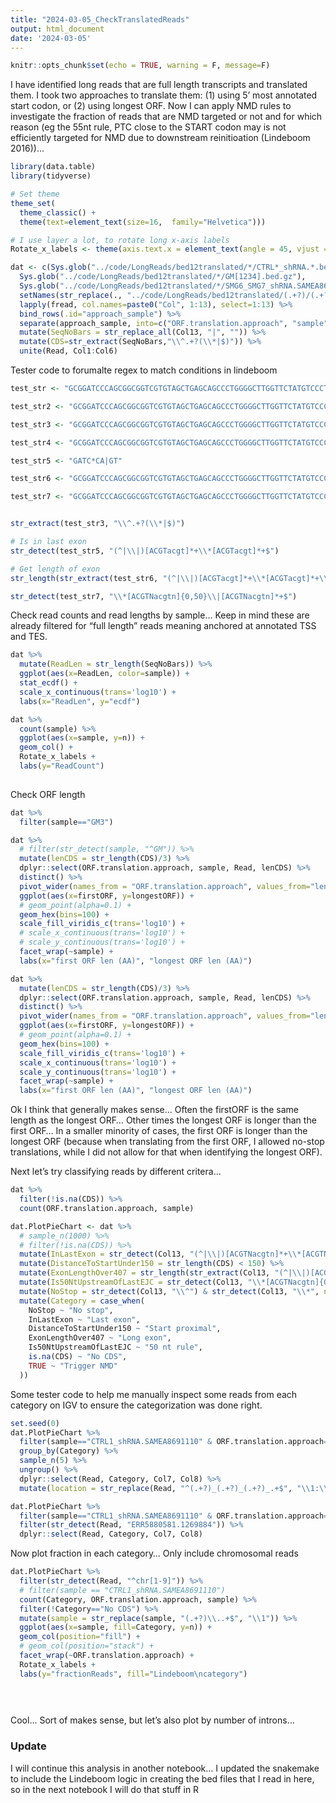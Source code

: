 ```yaml
---
title: "2024-03-05_CheckTranslatedReads"
output: html_document
date: '2024-03-05'
---
```


```r
knitr::opts_chunk$set(echo = TRUE, warning = F, message=F)
```

I have identified long reads that are full length transcripts and translated them. I took two approaches to translate them: (1) using 5' most annotated start codon, or (2) using longest ORF. Now I can apply NMD rules to investigate the fraction of reads that are NMD targeted or not and for which reason (eg the 55nt rule, PTC close to the START codon may is not efficiently targeted for NMD due to downstream reinitioation (Lindeboom 2016))...

```r
library(data.table)
library(tidyverse)

# Set theme
theme_set(
  theme_classic() +
  theme(text=element_text(size=16,  family="Helvetica")))

# I use layer a lot, to rotate long x-axis labels
Rotate_x_labels <- theme(axis.text.x = element_text(angle = 45, vjust = 1, hjust=1))
```

```r
dat <- c(Sys.glob("../code/LongReads/bed12translated/*/CTRL*_shRNA.*.bed.gz"),
  Sys.glob("../code/LongReads/bed12translated/*/GM[1234].bed.gz"),
  Sys.glob("../code/LongReads/bed12translated/*/SMG6_SMG7_shRNA.SAMEA8691113.bed.gz")) %>%
  setNames(str_replace(., "../code/LongReads/bed12translated/(.+?)/(.+?).bed.gz", "\\1;\\2")) %>%
  lapply(fread, col.names=paste0("Col", 1:13), select=1:13) %>%
  bind_rows(.id="approach_sample") %>%
  separate(approach_sample, into=c("ORF.translation.approach", "sample"), sep=";") %>%
  mutate(SeqNoBars = str_replace_all(Col13, "|", "")) %>%
  mutate(CDS=str_extract(SeqNoBars,"\\^.+?(\\*|$)")) %>%
  unite(Read, Col1:Col6)

```

Tester code to forumalte regex to match conditions in lindeboom

```r

test_str <- "GCGGATCCCAGCGGCGGTCGTGTAGCTGAGCAGCCCTGGGGCTTGGTTCTATGTCCCTGTGG|CT^ATGTTTCCAGTGTCCTCTGGGTGTTTCCAAGAGCAACAAGAAACGAATAAATCTCTG|ACCCTTCTCAGGTGCAGCCAGAGAGACACTAGCCCACTGATGGATGGACAGACGTGGGCAGGGTCCGTGTCACTAAACCACCCACCACTGCCACAGCTGCCTACAACAGACACATCAGATGACACTCCGGGCAAATAA*ATGATTTTCA"

test_str2 <- "GCGGATCCCAGCGGCGGTCGTGTAGCTGAGCAGCCCTGGGGCTTGGTTCTATGTCCCTGTGG|CT^ATGTTTCCAGTGTCCTCTGGGTGTTTCCAAGAGCAACAAGAAACGAATAAATCTCTG|ACCCTTCTCAGGTGCAGCCAGAGAGACACTAGCCCACTGATGGATGGACAGACGTGGGCAGGGTCCGTGTCACTAAACCACCCACCACTGCCACAGCTGCCTACAACAGACACATCAGATGACACTCCGGGCAAATAAATGATTTTCA"

test_str3 <- "GCGGATCCCAGCGGCGGTCGTGTAGCTGAGCAGCCCTGGGGCTTGGTTCTATGTCCCTGTGG|CTATGTTTCCAGTGTCCTCTGGGTGTTTCCAAGAGCAACAAGAAACGAATAAATCTCTG|ACCCTTCTCAGGTGCAGCCAGAGAGACACTAGCCCACTGATGGATGGACAGACGTGGGCAGGGTCCGTGTCACTAAACCACCCACCACTGCCACAGCTGCCTACAACAGACACATCAGATGACACTCCGGGCAAATAAATGATTTTCA"

test_str4 <- "GCGGATCCCAGCGGCGGTCGTGTAGCTGAGCAGCCCTGGGGCTTGGTTCTATGTCCCTGTGG|CTATGTTTCCAGTGTCCTCTGGGTGT*TTCCAAGAGCAACAAGAAACGAATAAATCTCTG|ACCCTTCTCAGGTGCAGCCAGAGAGACACTAGCCCACTGATGGATGGACAGACGTGGGCAGGGTCCGTGTCACTAAACCACCCACCACTGCCACAGCTGCCTACAACAGACACATCAGA*TGACACTCCGGGCAAATAAATGATTTTCA"

test_str5 <- "GATC*CA|GT"

test_str6 <- "GCGGATCCCAGCGGCGGTCGTGTAGCTGAGCAGCCCTGGGGCTTGGTTCTATGTCCCTGTGG|CTATGTTTCCAGTGTCCTCTGGGTGT*TTCCAAGAGCAACAAGAAACGAATAAATCTCTGACCCTTCTCAGGTGCAGCCAGAGAGACACTAGCCCACTGATGGATGGACAGACGTGGGCAGGGTCCGTGTCACTAAACCACCCACCACTGCCACAGCTGCCTACAACAGACACATCAGTTCCAAGAGCAACAAGAAACGAATAAATCCAAGAGCAACAAGAAACGAATAAATCTCTGACCCTTCTCAGGTGCAGCCAGAGAGACACTAGCCCACTGATGGATGGACAGACGTGGGCAGGGTCCGTGTCACTAAACCACCCACCACTGCCACAGCTGCCTACAACAGACACATCAGTTCCAAGAGCAACAAGAAACGAATAAACAGGGTCCGTGTCACTAAACCACCCACCACTGCCACAGCTGCCTACAACAGACACATCAGTTCCAAGAGCAACAAGAAACGAAT|AAA"

test_str7 <- "GCGGATCCCAGCGGCGGTCGTGTAGCTGAGCAGCCCTGGGGCTTGGTTCTATGTCCCTGTGG|CTATGTTTCCAGTGTCCTCTGGGTGT*TTCCAAGAGCAACAAGAAACGAATAAATCTCTGACCCTTCTCAGGTGCAGCCAGAGAGACACTAGCCCACTGATGGATGGACAGACGTGGGCAGGGTCCGTGTCACTAAACCACCCACCACTGCCACAGCTGCCTACAACAGACACATCAGTTCCAAGAGCAACAAGAAACGAATAAATCCAAGAGCAACAAGAAACGAATAAATCTCTGACCCTTCTCAGGTGCAGCCAGAGAGACACTAGCCCACTGATGGATGGACAGACGTGGGCAGGGTCCGTGTCACTAAACCACCCACCACTGCCACAGCTGCCTACAACAGACACATCAGTTCCAAGAGCAACAAGAAACGAATAAACAGGGTCCGTGTCACTAAACCACCCACCACTGCCACAGCTGCCTACAACAGACACATCAGTTCCAAGA*GCAACAAGAAACGAAT|AAA"


str_extract(test_str3, "\\^.+?(\\*|$)")

# Is in last exon
str_detect(test_str5, "(^|\\|)[ACGTacgt]*+\\*[ACGTacgt]*+$")

# Get length of exon
str_length(str_extract(test_str6, "(^|\\|)[ACGTacgt]*+\\*[ACGTacgt]*+\\|"))

str_detect(test_str7, "\\*[ACGTNacgtn]{0,50}\\|[ACGTNacgtn]*+$")
```

Check read counts and read lengths by sample... Keep in mind these are already filtered for "full length" reads meaning anchored at annotated TSS and TES.

```r
dat %>%
  mutate(ReadLen = str_length(SeqNoBars)) %>%
  ggplot(aes(x=ReadLen, color=sample)) +
  stat_ecdf() +
  scale_x_continuous(trans='log10') +
  labs(x="ReadLen", y="ecdf")

dat %>%
  count(sample) %>%
  ggplot(aes(x=sample, y=n)) +
  geom_col() +
  Rotate_x_labels +
  labs(y="ReadCount")
  
```


Check ORF length

```r

dat %>%
  filter(sample=="GM3")

dat %>%
  # filter(str_detect(sample, "^GM")) %>%
  mutate(lenCDS = str_length(CDS)/3) %>%
  dplyr::select(ORF.translation.approach, sample, Read, lenCDS) %>%
  distinct() %>%
  pivot_wider(names_from = "ORF.translation.approach", values_from="lenCDS") %>%
  ggplot(aes(x=firstORF, y=longestORF)) +
  # geom_point(alpha=0.1) +
  geom_hex(bins=100) +
  scale_fill_viridis_c(trans='log10') +
  # scale_x_continuous(trans='log10') +
  # scale_y_continuous(trans='log10') +
  facet_wrap(~sample) +
  labs(x="first ORF len (AA)", "longest ORF len (AA)")

dat %>%
  mutate(lenCDS = str_length(CDS)/3) %>%
  dplyr::select(ORF.translation.approach, sample, Read, lenCDS) %>%
  distinct() %>%
  pivot_wider(names_from = "ORF.translation.approach", values_from="lenCDS") %>%
  ggplot(aes(x=firstORF, y=longestORF)) +
  # geom_point(alpha=0.1) +
  geom_hex(bins=100) +
  scale_fill_viridis_c(trans='log10') +
  scale_x_continuous(trans='log10') +
  scale_y_continuous(trans='log10') +
  facet_wrap(~sample) +
  labs(x="first ORF len (AA)", "longest ORF len (AA)")

```
Ok I think that generally makes sense... Often the firstORF is the same length as the longest ORF... Other times the longest ORF is longer than the first ORF... In a smaller minority of cases, the first ORF is longer than the longest ORF (because when translating from the first ORF, I allowed no-stop translations, while I did not allow for that when identifying the longest ORF).

Next let's try classifying reads by different critera...
```r
dat %>%
  filter(!is.na(CDS)) %>%
  count(ORF.translation.approach, sample)

dat.PlotPieChart <- dat %>%
  # sample_n(1000) %>%
  # filter(!is.na(CDS)) %>%
  mutate(InLastExon = str_detect(Col13, "(^|\\|)[ACGTNacgtn]*+\\*[ACGTNacgtn]*+$")) %>%
  mutate(DistanceToStartUnder150 = str_length(CDS) < 150) %>%
  mutate(ExonLengthOver407 = str_length(str_extract(Col13, "(^|\\|)[ACGTNacgtn]*+\\*[ACGTNacgtn]*+\\|")) > 407) %>%
  mutate(Is50NtUpstreamOfLastEJC = str_detect(Col13, "\\*[ACGTNacgtn]{0,50}\\|[ACGTNacgtn]*+$")) %>%
  mutate(NoStop = str_detect(Col13, "\\^") & str_detect(Col13, "\\*", negate = T)) %>%
  mutate(Category = case_when(
    NoStop ~ "No stop",
    InLastExon ~ "Last exon",
    DistanceToStartUnder150 ~ "Start proximal",
    ExonLengthOver407 ~ "Long exon",
    Is50NtUpstreamOfLastEJC ~ "50 nt rule",
    is.na(CDS) ~ "No CDS",
    TRUE ~ "Trigger NMD"
  ))


```

Some tester code to help me manually inspect some reads from each category on IGV to ensure the categorization was done right.

```r
set.seed(0)
dat.PlotPieChart %>%
  filter(sample=="CTRL1_shRNA.SAMEA8691110" & ORF.translation.approach=="firstORF") %>%
  group_by(Category) %>%
  sample_n(5) %>%
  ungroup() %>%
  dplyr::select(Read, Category, Col7, Col8) %>%
  mutate(location = str_replace(Read, "^(.+?)_(.+?)_(.+?)_.+$", "\\1:\\2-\\3"))

dat.PlotPieChart %>%
  filter(sample=="CTRL1_shRNA.SAMEA8691110" & ORF.translation.approach=="firstORF") %>%
  filter(str_detect(Read, "ERR5880581.1269884")) %>%
  dplyr::select(Read, Category, Col7, Col8)
```

Now plot fraction in each category... Only include chromosomal reads

```r

dat.PlotPieChart %>%
  filter(str_detect(Read, "^chr[1-9]")) %>%
  # filter(sample == "CTRL1_shRNA.SAMEA8691110")
  count(Category, ORF.translation.approach, sample) %>%
  filter(!Category=="No CDS") %>%
  mutate(sample = str_replace(sample, "(.+?)\\..+$", "\\1")) %>%
  ggplot(aes(x=sample, fill=Category, y=n)) +
  geom_col(position="fill") +
  # geom_col(position="stack") +
  facet_wrap(~ORF.translation.approach) +
  Rotate_x_labels +
  labs(y="fractionReads", fill="Lindeboom\ncategory")
  

  
```

Cool... Sort of makes sense, but let's also plot by number of introns...

### Update

I will continue this analysis in another notebook... I updated the snakemake to include the Lindeboom logic in creating the bed files that I read in here, so in the next notebook I will do that stuff in R
